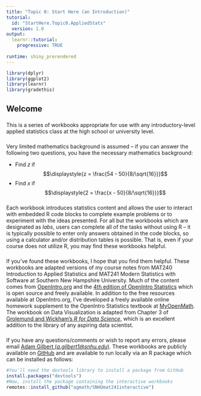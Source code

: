 ```yaml
---
title: "Topic 0: Start Here (an Introduction)"
tutorial:
  id: "StartHere.Topic0.AppliedStats"
  version: 1.0
output: 
  learnr::tutorial:
    progressive: TRUE
    
runtime: shiny_prerendered
---
```


```r
library(dplyr)
library(ggplot2)
library(learnr)
library(gradethis)
```


## Welcome

###

This is a series of workbooks appropriate for use with any introductory-level applied statistics class at the high school or university level. 

###

Very limited mathematics background is assumed -- if you can answer the following two questions, you have the necessary mathematics background:

+ Find $z$ if 
$$\displaystyle{z = \frac{54 - 50}{8/\sqrt{16}}}$$
+ Find $x$ if 
$$\displaystyle{2 = \frac{x - 50}{8/\sqrt{16}}}$$

###

Each workbook introduces statistics content and allows the user to interact with embedded R code blocks to complete example problems or to experiment with the ideas presented. For all but the workbooks which are designated as *labs*, users can complete all of the tasks without using R -- it is typically possible to enter only answers obtained in the code blocks, so using a calculator and/or distribution tables is possible. That is, even if your course does not utilize R, you may find these workbooks helpful.

###

If you've found these workbooks, I hope that you find them helpful. These workbooks are adapted versions of my course notes from MAT240 Introduction to Applied Statistics and MAT241 Modern Statistics with Software at Southern New Hampshire University. Much of the content comes from [OpenIntro.org](http://www.openintro.org) and the [4th edition of OpenIntro Statistics](https://leanpub.com/openintro-statistics) which is open source and freely available. In addition to the free resources available at OpenIntro.org, I've developed a freely available online homework supplement to the OpenIntro Statistics textbook at [MyOpenMath](www.myopenmath.com). The workbook on Data Visualization is adapted from Chapter 3 of [Grolemund and Wickham's *R for Data Science*](https://r4ds.had.co.nz/), which is an excellent addition to the library of any aspiring data scientist.

### 

If you have any questions/comments or wish to report any errors, please email [Adam Gilbert (*a.gilbert1@snhu.edu*)](mailto:a.gilbert1@snhu.edu). These workbooks are publicly available on [GitHub](https://github.com/agmath/SNHUmat241interactive) and are available to run locally via an R package which can be installed as follows:

```r
#You'll need the devtools library to install a package from GitHub
install.packages("devtools")
#Now, install the package containing the interactive workbooks
remotes::install_github("agmath/SNHUmat241interactive")
```
